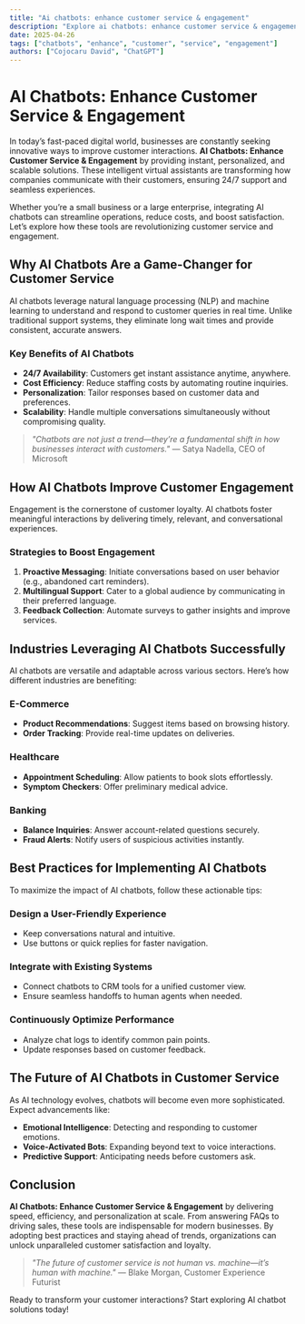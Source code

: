 ```yaml
---
title: "Ai chatbots: enhance customer service & engagement"
description: "Explore ai chatbots: enhance customer service & engagement in this detailed guide, offering insights, strategies, and practical tips to enhance your understanding and application of the topic."
date: 2025-04-26
tags: ["chatbots", "enhance", "customer", "service", "engagement"]
authors: ["Cojocaru David", "ChatGPT"]
---
```


# AI Chatbots: Enhance Customer Service & Engagement  

In today’s fast-paced digital world, businesses are constantly seeking innovative ways to improve customer interactions. **AI Chatbots: Enhance Customer Service & Engagement** by providing instant, personalized, and scalable solutions. These intelligent virtual assistants are transforming how companies communicate with their customers, ensuring 24/7 support and seamless experiences.  

Whether you’re a small business or a large enterprise, integrating AI chatbots can streamline operations, reduce costs, and boost satisfaction. Let’s explore how these tools are revolutionizing customer service and engagement.  

## Why AI Chatbots Are a Game-Changer for Customer Service  

AI chatbots leverage natural language processing (NLP) and machine learning to understand and respond to customer queries in real time. Unlike traditional support systems, they eliminate long wait times and provide consistent, accurate answers.  

### Key Benefits of AI Chatbots  
- **24/7 Availability**: Customers get instant assistance anytime, anywhere.  
- **Cost Efficiency**: Reduce staffing costs by automating routine inquiries.  
- **Personalization**: Tailor responses based on customer data and preferences.  
- **Scalability**: Handle multiple conversations simultaneously without compromising quality.  

> *"Chatbots are not just a trend—they’re a fundamental shift in how businesses interact with customers."* — Satya Nadella, CEO of Microsoft  

## How AI Chatbots Improve Customer Engagement  

Engagement is the cornerstone of customer loyalty. AI chatbots foster meaningful interactions by delivering timely, relevant, and conversational experiences.  

### Strategies to Boost Engagement  
1. **Proactive Messaging**: Initiate conversations based on user behavior (e.g., abandoned cart reminders).  
2. **Multilingual Support**: Cater to a global audience by communicating in their preferred language.  
3. **Feedback Collection**: Automate surveys to gather insights and improve services.  

## Industries Leveraging AI Chatbots Successfully  

AI chatbots are versatile and adaptable across various sectors. Here’s how different industries are benefiting:  

### E-Commerce  
- **Product Recommendations**: Suggest items based on browsing history.  
- **Order Tracking**: Provide real-time updates on deliveries.  

### Healthcare  
- **Appointment Scheduling**: Allow patients to book slots effortlessly.  
- **Symptom Checkers**: Offer preliminary medical advice.  

### Banking  
- **Balance Inquiries**: Answer account-related questions securely.  
- **Fraud Alerts**: Notify users of suspicious activities instantly.  

## Best Practices for Implementing AI Chatbots  

To maximize the impact of AI chatbots, follow these actionable tips:  

### Design a User-Friendly Experience  
- Keep conversations natural and intuitive.  
- Use buttons or quick replies for faster navigation.  

### Integrate with Existing Systems  
- Connect chatbots to CRM tools for a unified customer view.  
- Ensure seamless handoffs to human agents when needed.  

### Continuously Optimize Performance  
- Analyze chat logs to identify common pain points.  
- Update responses based on customer feedback.  

## The Future of AI Chatbots in Customer Service  

As AI technology evolves, chatbots will become even more sophisticated. Expect advancements like:  
- **Emotional Intelligence**: Detecting and responding to customer emotions.  
- **Voice-Activated Bots**: Expanding beyond text to voice interactions.  
- **Predictive Support**: Anticipating needs before customers ask.  

## Conclusion  

**AI Chatbots: Enhance Customer Service & Engagement** by delivering speed, efficiency, and personalization at scale. From answering FAQs to driving sales, these tools are indispensable for modern businesses. By adopting best practices and staying ahead of trends, organizations can unlock unparalleled customer satisfaction and loyalty.  

> *"The future of customer service is not human vs. machine—it’s human with machine."* — Blake Morgan, Customer Experience Futurist  

Ready to transform your customer interactions? Start exploring AI chatbot solutions today!
